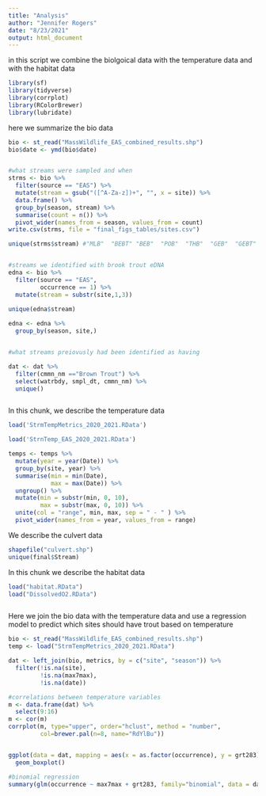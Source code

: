 ```yaml
---
title: "Analysis"
author: "Jennifer Rogers"
date: "8/23/2021"
output: html_document
---
```

 
 in this script we combine the biolgoical data with the temperature data and with the habitat data


```r
library(sf)
library(tidyverse)
library(corrplot)
library(RColorBrewer)
library(lubridate)
```

here we summarize the bio data

```r
bio <- st_read("MassWildlife_EAS_combined_results.shp")
bio$date <- ymd(bio$date)


#what streams were sampled and when
strms <- bio %>% 
  filter(source == "EAS") %>% 
  mutate(stream = gsub("([^A-Za-z])+", "", x = site)) %>%
  data.frame() %>% 
  group_by(season, stream) %>% 
  summarise(count = n()) %>% 
  pivot_wider(names_from = season, values_from = count)
write.csv(strms, file = "final_figs_tables/sites.csv")

unique(strms$stream) #"MLB"  "BEBT" "BEB"  "POB"  "THB"  "GEB"  "GEBT" "PUBT" "PUB"  "PTB"  "PTBT" "MMB"  "MMBT" "THBT"


#streams we identified with brook trout eDNA 
edna <- bio %>% 
  filter(source == "EAS",
         occurrence == 1) %>% 
  mutate(stream = substr(site,1,3)) 
  
unique(edna$stream)

edna <- edna %>% 
  group_by(season, site,)


#what streams preiovusly had been identified as having 

dat <- dat %>% 
  filter(cmmn_nm =="Brown Trout") %>% 
  select(watrbdy, smpl_dt, cmmn_nm) %>% 
  unique()



```


In this chunk, we describe the temperature data
```r


load('StrmTempMetrics_2020_2021.RData')

load('StrnTemp_EAS_2020_2021.RData')

temps <- temps %>% 
  mutate(year = year(Date)) %>% 
  group_by(site, year) %>% 
  summarise(min = min(Date), 
            max = max(Date)) %>% 
  ungroup() %>% 
  mutate(min = substr(min, 0, 10),
         max = substr(max, 0, 10)) %>% 
  unite(col = "range", min, max, sep = " - " ) %>% 
  pivot_wider(names_from = year, values_from = range)


```

We describe the culvert data
```r
shapefile("culvert.shp")
unique(final$Stream)

```
In this chunk we describe the habitat data
```r

load("habitat.RData")
load("DissolvedO2.RData")



```


Here we join the bio data with the temperature data and use a regression model to predict which sites should have trout based on temperature
```r

bio <- st_read("MassWildlife_EAS_combined_results.shp")
temp <- load("StrmTempMetrics_2020_2021.RData")

dat <- left_join(bio, metrics, by = c("site", "season")) %>% 
  filter(!is.na(site),
         !is.na(max7max),
         !is.na(date))

#correlations between temperature variables
m <- data.frame(dat) %>% 
  select(9:16)
m <- cor(m)
corrplot(m, type="upper", order="hclust", method = "number",
         col=brewer.pal(n=8, name="RdYlBu"))


ggplot(data = dat, mapping = aes(x = as.factor(occurrence), y = grt283))+
  geom_boxplot()

#binomial regression
summary(glm(occurrence ~ max7max + grt283, family="binomial", data = dat))



```

